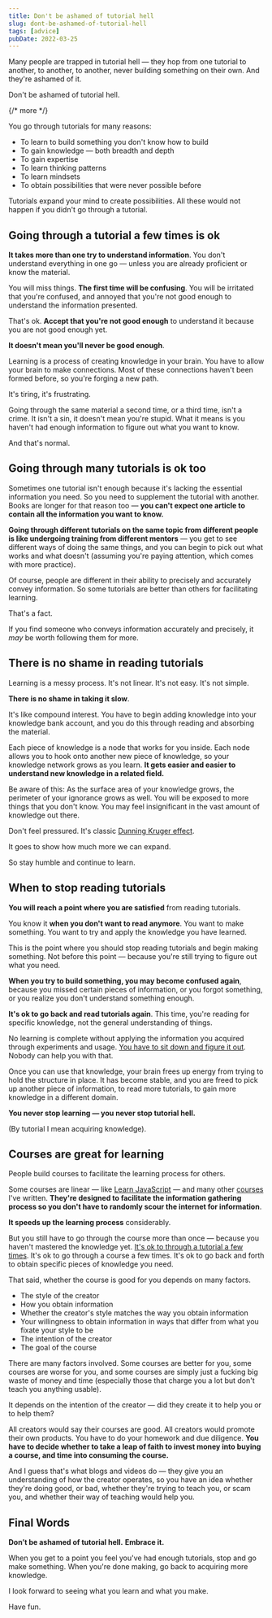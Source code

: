 ```yaml
---
title: Don't be ashamed of tutorial hell
slug: dont-be-ashamed-of-tutorial-hell
tags: [advice]
pubDate: 2022-03-25
---
```


Many people are trapped in tutorial hell — they hop from one tutorial to another, to another, to another, never building something on their own. And they're ashamed of it.

Don't be ashamed of tutorial hell.

{/* more */}

You go through tutorials for many reasons:

- To learn to build something you don't know how to build
- To gain knowledge — both breadth and depth
- To gain expertise
- To learn thinking patterns
- To learn mindsets
- To obtain possibilities that were never possible before

Tutorials expand your mind to create possibilities. All these would not happen if you didn't go through a tutorial.

## Going through a tutorial a few times is ok

**It takes more than one try to understand information**. You don't understand everything in one go — unless you are already proficient or know the material.

You will miss things. **The first time will be confusing**. You will be irritated that you're confused, and annoyed that you're not good enough to understand the information presented.

That's ok. **Accept that you're not good enough** to understand it because you are not good enough yet.

**It doesn't mean you'll never be good enough**.

Learning is a process of creating knowledge in your brain. You have to allow your brain to make connections. Most of these connections haven't been formed before, so you're forging a new path.

It's tiring, it's frustrating.

Going through the same material a second time, or a third time, isn't a crime. It isn't a sin, it doesn't mean you're stupid. What it means is you haven't had enough information to figure out what you want to know.

And that's normal.

## Going through many tutorials is ok too

Sometimes one tutorial isn't enough because it's lacking the essential information you need. So you need to supplement the tutorial with another. Books are longer for that reason too — **you can't expect one article to contain all the information you want to know.**

**Going through different tutorials on the same topic from different people is like undergoing training from different mentors** — you get to see different ways of doing the same things, and you can begin to pick out what works and what doesn't (assuming you're paying attention, which comes with more practice).

Of course, people are different in their ability to precisely and accurately convey information. So some tutorials are better than others for facilitating learning.

That's a fact.

If you find someone who conveys information accurately and precisely, it _may_ be worth following them for more.

## There is no shame in reading tutorials

Learning is a messy process. It's not linear. It's not easy. It's not simple.

**There is no shame in taking it slow**.

It's like compound interest. You have to begin adding knowledge into your knowledge bank account, and you do this through reading and absorbing the material.

Each piece of knowledge is a node that works for you inside. Each node allows you to hook onto another new piece of knowledge, so your knowledge network grows as you learn. **It gets easier and easier to understand new knowledge in a related field.**

Be aware of this: As the surface area of your knowledge grows, the perimeter of your ignorance grows as well. You will be exposed to more things that you don't know. You may feel insignificant in the vast amount of knowledge out there.

Don't feel pressured. It's classic [Dunning Kruger effect](https://en.wikipedia.org/wiki/Dunning–Kruger_effect).

It goes to show how much more we can expand.

So stay humble and continue to learn.

## When to stop reading tutorials

**You will reach a point where you are satisfied** from reading tutorials.

You know it **when you don't want to read anymore**. You want to make something. You want to try and apply the knowledge you have learned.

This is the point where you should stop reading tutorials and begin making something. Not before this point — because you're still trying to figure out what you need.

**When you try to build something, you may become confused again**, because you missed certain pieces of information, or you forgot something, or you realize you don't understand something enough.

**It's ok to go back and read tutorials again**. This time, you're reading for specific knowledge, not the general understanding of things.

No learning is complete without applying the information you acquired through experiments and usage. [You have to sit down and figure it out](/blog/figure-it-out/). Nobody can help you with that.

Once you can use that knowledge, your brain frees up energy from trying to hold the structure in place. It has become stable, and you are freed to pick up another piece of information, to read more tutorials, to gain more knowledge in a different domain.

**You never stop learning — you never stop tutorial hell.**

(By tutorial I mean acquiring knowledge).

## Courses are great for learning

People build courses to facilitate the learning process for others.

Some courses are linear — like [Learn JavaScript](https://learnjavascript.today) — and many other [courses](/courses) I've written. **They're designed to facilitate the information gathering process so you don't have to randomly scour the internet for information**.

**It speeds up the learning process** considerably.

But you still have to go through the course more than once — because you haven't mastered the knowledge yet. [It's ok to through a tutorial a few times](#going-through-a-tutorial-a-few-times-is-ok). It's ok to go through a course a few times. It's ok to go back and forth to obtain specific pieces of knowledge you need.

That said, whether the course is good for you depends on many factors.

- The style of the creator
- How you obtain information
- Whether the creator's style matches the way you obtain information
- Your willingness to obtain information in ways that differ from what you fixate your style to be
- The intention of the creator
- The goal of the course

There are many factors involved. Some courses are better for you, some courses are worse for you, and some courses are simply just a fucking big waste of money and time (especially those that charge you a lot but don't teach you anything usable).

It depends on the intention of the creator — did they create it to help you or to help them?

All creators would say their courses are good. All creators would promote their own products. You have to do your homework and due diligence. **You have to decide whether to take a leap of faith to invest money into buying a course, and time into consuming the course.**

And I guess that's what blogs and videos do — they give you an understanding of how the creator operates, so you have an idea whether they're doing good, or bad, whether they're trying to teach you, or scam you, and whether their way of teaching would help you.

## Final Words

**Don’t be ashamed of tutorial hell.** **Embrace it.**

When you get to a point you feel you've had enough tutorials, stop and go make something. When you're done making, go back to acquiring more knowledge.

I look forward to seeing what you learn and what you make.

Have fun.
